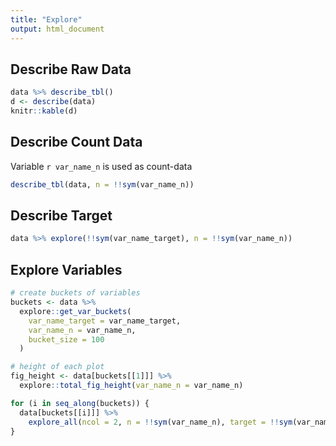 ---
title: "Explore"
output: html_document
---

## Describe Raw Data

```{r echo=FALSE, message=FALSE, warning=FALSE}
data %>% describe_tbl()
d <- describe(data)
knitr::kable(d)
```

## Describe Count Data

Variable `r var_name_n` is used as count-data

```{r echo=FALSE, message=FALSE, warning=FALSE}
describe_tbl(data, n = !!sym(var_name_n))
```


## Describe Target

```{r fig.height=3, echo=FALSE, fig.height=3, fig.width=5, message=FALSE, warning=FALSE}
data %>% explore(!!sym(var_name_target), n = !!sym(var_name_n))
```

## Explore Variables

```{r include=FALSE}
# create buckets of variables
buckets <- data %>% 
  explore::get_var_buckets(
    var_name_target = var_name_target,
    var_name_n = var_name_n,
    bucket_size = 100
  )

# height of each plot
fig_height <- data[buckets[[1]]] %>% 
  explore::total_fig_height(var_name_n = var_name_n)

```

```{r echo=FALSE, fig.height=fig_height, fig.width=10, message=FALSE, warning=FALSE}
for (i in seq_along(buckets)) {
  data[buckets[[i]]] %>% 
    explore_all(ncol = 2, n = !!sym(var_name_n), target = !!sym(var_name_target), split = TRUE)
}
```

